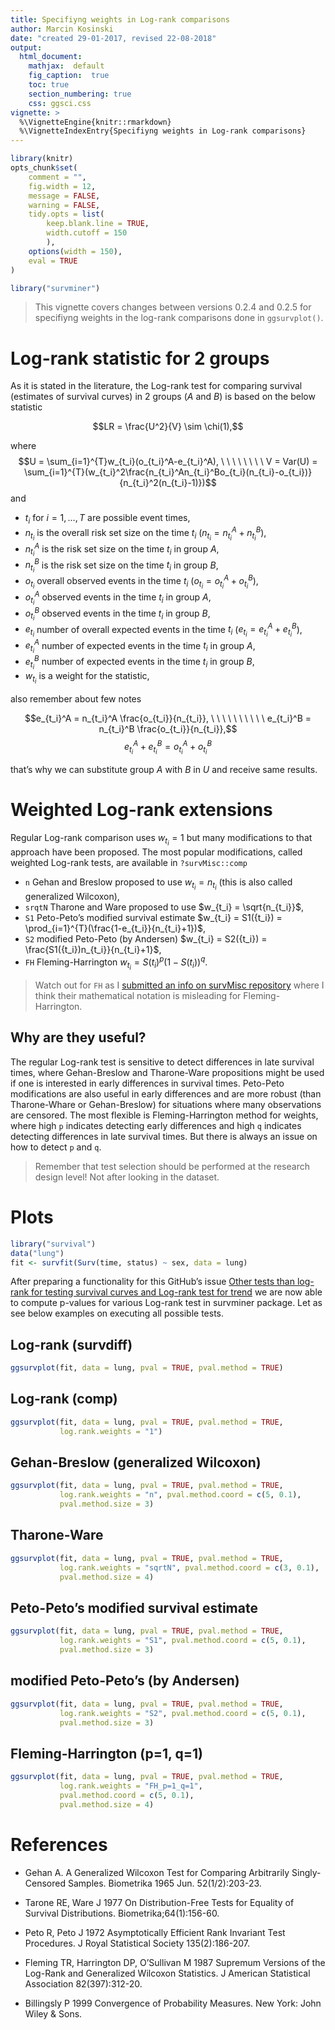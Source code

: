 ```yaml
---
title: Specifiyng weights in Log-rank comparisons
author: Marcin Kosinski
date: "created 29-01-2017, revised 22-08-2018"
output:
  html_document:
    mathjax:  default
    fig_caption:  true
    toc: true
    section_numbering: true
    css: ggsci.css
vignette: >
  %\VignetteEngine{knitr::rmarkdown}
  %\VignetteIndexEntry{Specifiyng weights in Log-rank comparisons}
---
```

```r
library(knitr)
opts_chunk$set(
	comment = "",
	fig.width = 12, 
	message = FALSE,
	warning = FALSE,
	tidy.opts = list(
		keep.blank.line = TRUE,
		width.cutoff = 150
		),
	options(width = 150),
	eval = TRUE
)
```

```r
library("survminer")
```


> This vignette covers changes between versions 0.2.4 and 0.2.5 for specifiyng weights in the log-rank comparisons done in `ggsurvplot()`.

# Log-rank statistic for 2 groups


As it is stated in the literature, the Log-rank test for comparing survival (estimates of survival curves) in 2 groups ($A$ and $B$) is based on the below statistic

$$LR = \frac{U^2}{V} \sim \chi(1),$$

where $$U = \sum_{i=1}^{T}w_{t_i}(o_{t_i}^A-e_{t_i}^A), \ \ \ \ \ \ \ \ V = Var(U) = \sum_{i=1}^{T}(w_{t_i}^2\frac{n_{t_i}^An_{t_i}^Bo_{t_i}(n_{t_i}-o_{t_i})}{n_{t_i}^2(n_{t_i}-1)})$$
and 

- $t_i$ for $i=1, \dots, T$ are possible event times, 
- $n_{t_i}$ is the overall risk set size on the time $t_i$ ($n_{t_i} = n_{t_i}^A+n_{t_i}^B$),
- $n_{t_i}^A$ is the risk set size on the time $t_i$ in group $A$,
- $n_{t_i}^B$ is the risk set size on the time $t_i$ in group $B$,
- $o_{t_i}$ overall observed events in the time $t_i$ ($o_{t_i} = o_{t_i}^A+o_{t_i}^B$),
- $o_{t_i}^A$ observed events in the time $t_i$ in group $A$,
- $o_{t_i}^B$ observed events in the time $t_i$ in group $B$,
- $e_{t_i}$ number of overall expected events in the time $t_i$ ($e_{t_i} = e_{t_i}^A+e_{t_i}^B$),
- $e_{t_i}^A$ number of expected events in the time $t_i$ in group $A$,
- $e_{t_i}^B$ number of expected events in the time $t_i$ in group $B$,
- $w_{t_i}$ is a weight for the statistic,

also remember about few notes

$$e_{t_i}^A = n_{t_i}^A \frac{o_{t_i}}{n_{t_i}}, \ \ \ \ \ \ \ \ \ \  e_{t_i}^B = n_{t_i}^B \frac{o_{t_i}}{n_{t_i}},$$
$$e_{t_i}^A + e_{t_i}^B = o_{t_i}^A + o_{t_i}^B$$

that's why we can substitute group $A$ with $B$ in $U$ and receive same results.

# Weighted Log-rank extensions

Regular Log-rank comparison uses $w_{t_i} = 1$ but many modifications to that approach have been proposed. The most popular modifications, called weighted Log-rank tests, are available in `?survMisc::comp`

- `n` Gehan and Breslow proposed to use $w_{t_i} = n_{t_i}$ (this is also called generalized Wilcoxon),
- `srqtN` Tharone and Ware proposed to use $w_{t_i} = \sqrt{n_{t_i}}$,
- `S1` Peto-Peto's modified survival estimate $w_{t_i} = S1({t_i}) = \prod_{i=1}^{T}(\frac{1-e_{t_i}}{n_{t_i}+1})$,
- `S2` modified Peto-Peto (by Andersen) $w_{t_i} = S2({t_i}) = \frac{S1({t_i})n_{t_i}}{n_{t_i}+1}$,
- `FH` Fleming-Harrington $w_{t_i} = S(t_i)^p(1 - S(t_i))^q$.

> Watch out for `FH` as I [submitted an info on survMisc repository](https://github.com/dardisco/survMisc/issues/15) where I think their mathematical notation is misleading for Fleming-Harrington.

## Why are they useful?

The regular Log-rank test is sensitive to detect differences in late survival times, where Gehan-Breslow and Tharone-Ware propositions might be used if one is interested in early differences in survival times. Peto-Peto modifications are also useful in early differences and are more robust (than Tharone-Whare or Gehan-Breslow) for situations where many observations are censored. The most flexible is Fleming-Harrington method for weights, where high `p` indicates detecting early differences and high `q` indicates detecting differences in late survival times. But there is always an issue on how to detect `p` and `q`.

> Remember that test selection should be performed at the research design level! Not after looking in the dataset.

# Plots 

```r
library("survival")
data("lung")
fit <- survfit(Surv(time, status) ~ sex, data = lung)
```

After preparing a functionality for this GitHub's issue [Other tests than log-rank for testing survival curves and Log-rank test for trend](https://github.com/kassambara/survminer/issues/17) we are now able to compute p-values for various Log-rank test in survminer package. Let as see below examples on executing all possible tests.

## Log-rank (survdiff)
```r
ggsurvplot(fit, data = lung, pval = TRUE, pval.method = TRUE)
```

## Log-rank (comp)

```r
ggsurvplot(fit, data = lung, pval = TRUE, pval.method = TRUE,
           log.rank.weights = "1")
```

## Gehan-Breslow (generalized Wilcoxon)

```r
ggsurvplot(fit, data = lung, pval = TRUE, pval.method = TRUE,
           log.rank.weights = "n", pval.method.coord = c(5, 0.1),
           pval.method.size = 3)
```

## Tharone-Ware

```r
ggsurvplot(fit, data = lung, pval = TRUE, pval.method = TRUE,
           log.rank.weights = "sqrtN", pval.method.coord = c(3, 0.1),
           pval.method.size = 4)
```

## Peto-Peto's modified survival estimate

```r
ggsurvplot(fit, data = lung, pval = TRUE, pval.method = TRUE,
           log.rank.weights = "S1", pval.method.coord = c(5, 0.1),
           pval.method.size = 3)
```

## modified Peto-Peto's (by Andersen)

```r
ggsurvplot(fit, data = lung, pval = TRUE, pval.method = TRUE,
           log.rank.weights = "S2", pval.method.coord = c(5, 0.1),
           pval.method.size = 3)
```

## Fleming-Harrington (p=1, q=1)

```r
ggsurvplot(fit, data = lung, pval = TRUE, pval.method = TRUE,
           log.rank.weights = "FH_p=1_q=1", 
           pval.method.coord = c(5, 0.1),
           pval.method.size = 4)
```


# References

- Gehan A. A Generalized Wilcoxon Test for Comparing Arbitrarily Singly-Censored Samples. Biometrika 1965 Jun. 52(1/2):203-23. 

- Tarone RE, Ware J 1977 On Distribution-Free Tests for Equality of Survival Distributions. Biometrika;64(1):156-60.

- Peto R, Peto J 1972 Asymptotically Efficient Rank Invariant Test Procedures. J Royal Statistical Society 135(2):186-207. 

- Fleming TR, Harrington DP, O'Sullivan M 1987 Supremum Versions of the Log-Rank and Generalized Wilcoxon Statistics. J American Statistical Association 82(397):312-20. 

- Billingsly P 1999 Convergence of Probability Measures. New York: John Wiley & Sons. 
